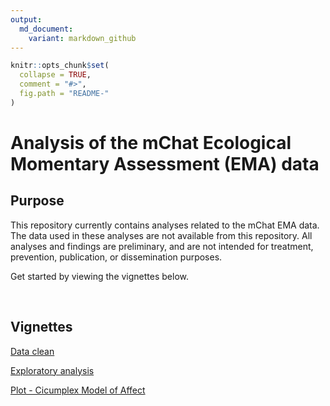 ```yaml
---
output:
  md_document:
    variant: markdown_github
---
```


<!-- README.md is generated from README.Rmd. Please edit that file -->

```r
knitr::opts_chunk$set(
  collapse = TRUE,
  comment = "#>",
  fig.path = "README-"
)
```

# Analysis of the mChat Ecological Momentary Assessment (EMA) data

## Purpose

This repository currently contains analyses related to the mChat EMA data. The data used in these analyses are not available from this repository. All analyses and findings are preliminary, and are not intended for treatment, prevention, publication, or dissemination purposes.

Get started by viewing the vignettes below.   

&nbsp;

## Vignettes

[Data clean](https://rawgit.com/mbcann01/mChatEMA/master/vignettes/data_clean.html)

[Exploratory analysis]()

[Plot - Cicumplex Model of Affect]()
